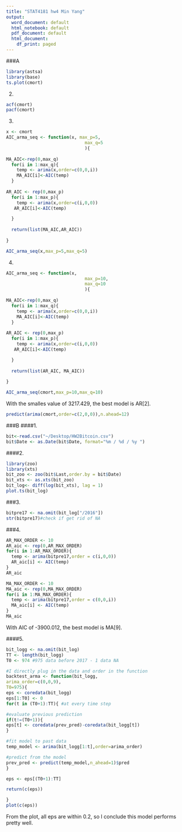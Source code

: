 ```yaml
---
title: "STAT4181 hw4 Min Yang"
output:
  word_document: default
  html_notebook: default
  pdf_document: default
  html_document:
    df_print: paged
---
```


###A
```r
library(astsa)
library(base)
ts.plot(cmort)
```

2.
```r
acf(cmort)
pacf(cmort)
```

3.
```r
x <- cmort
AIC_arma_seq <- function(x, max_p=5,
                              max_q=5
                              ){
  
MA_AIC<-rep(0,max_q)
  for(i in 1:max_q){
    temp <- arima(x,order=c(0,0,i))
    MA_AIC[i]<-AIC(temp)
  }
  
AR_AIC <- rep(0,max_p)
  for(i in 1:max_p){
    temp <- arima(x,order=c(i,0,0))
   AR_AIC[i]<-AIC(temp)

  }
  
  return(list(MA_AIC,AR_AIC))
  
}

AIC_arma_seq(x,max_p=5,max_q=5)
```

4.
```r
AIC_arma_seq <- function(x,
                              max_p=10,
                              max_q=10
                              ){
  
MA_AIC<-rep(0,max_q)
  for(i in 1:max_q){
    temp <- arima(x,order=c(0,0,i))
    MA_AIC[i]<-AIC(temp)
  }
  
AR_AIC <- rep(0,max_p)
  for(i in 1:max_p){
    temp <- arima(x,order=c(i,0,0))
   AR_AIC[i]<-AIC(temp)

  }
  
  return(list(AR_AIC, MA_AIC))
  
}

AIC_arma_seq(cmort,max_p=10,max_q=10)
```

With the smalles value of 3217.429, the best model is AR[2].

```r
predict(arima(cmort,order=c(2,0,0)),n.ahead=12)
```

###B
####1.
```r
bit<-read.csv("~/Desktop/HW2Bitcoin.csv")
bit$Date <- as.Date(bit$Date, format="%m / %d / %y ")
```

####2.
```r
library(zoo)
library(xts)
bit_zoo <- zoo(bit$Last,order.by = bit$Date)
bit_xts <- as.xts(bit_zoo)
bit_log<- diff(log(bit_xts), lag = 1) 
plot.ts(bit_log)
```

###3.
```r
bitpre17 <- na.omit(bit_log["/2016"])
str(bitpre17)#check if get rid of NA
```

###4.
```r
AR_MAX_ORDER <- 10
AR_aic <- rep(0,AR_MAX_ORDER)
for(i in 1:AR_MAX_ORDER){
  temp <- arima(bitpre17,order = c(i,0,0))
  AR_aic[i] <- AIC(temp)
}
AR_aic
```
```r
MA_MAX_ORDER <- 10
MA_aic <- rep(0,MA_MAX_ORDER)
for(i in 1:MA_MAX_ORDER){
  temp <- arima(bitpre17,order = c(0,0,i))
  MA_aic[i] <- AIC(temp)
}
MA_aic
```

With AIC of -3900.012, the best model is MA[9].

####5.

```r
bit_logg <- na.omit(bit_log)
TT <- length(bit_logg)
T0 <- 974 #975 data before 2017 - 1 data NA
```

```r
#I directly plug in the data and order in the function
backtest_arma <- function(bit_logg, 
arima_order=c(0,0,9),
T0=975){
eps <- coredata(bit_logg)
eps[1:T0] <- 0
for(t in (T0+1):TT){ #at every time step

#evaluate previous prediction
if(t!=(T0+1)){
eps[t] <- coredata(prev_pred)-coredata(bit_logg[t])
}

#fit model to past data
temp_model <- arima(bit_logg[1:t],order=arima_order)

#predict from the model
prev_pred <- predict(temp_model,n_ahead=1)$pred
}

eps <- eps[(T0+1):TT]

return(c(eps))

}
plot(c(eps))
```

From the plot, all eps are within 0.2, so I conclude this model performs pretty well.


